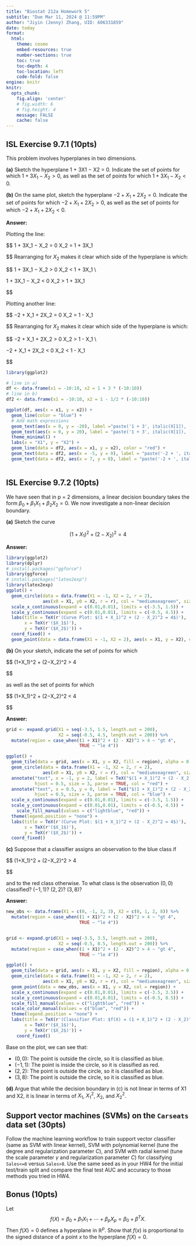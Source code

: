 ```yaml
---
title: "Biostat 212a Homework 5"
subtitle: "Due Mar 11, 2024 @ 11:59PM"
author: "Jiyin (Jenny) Zhang, UID: 606331859"
date: today
format:
  html:
    theme: cosmo
    embed-resources: true
    number-sections: true
    toc: true
    toc-depth: 4
    toc-location: left
    code-fold: false
engine: knitr
knitr:
  opts_chunk: 
    fig.align: 'center'
    # fig.width: 6
    # fig.height: 4
    message: FALSE
    cache: false
---
```


## ISL Exercise 9.7.1 (10pts)

This problem involves hyperplanes in two dimensions.

__(a)__ Sketch the hyperplane 1 + 3X1 − X2 = 0. Indicate the set of points for 
which $1+3X_1 −X_2 > 0$, as well as the set of points for which 
$1 + 3X_1 − X_2 < 0$.

__(b)__ On the same plot, sketch the hyperplane $−2 + X_1 + 2X_2 = 0$. Indicate 
the set of points for which $−2 + X_1 + 2X_2 > 0$, as well as the set of points 
for which $−2+X_1+2X_2 <0$.

**Answer:**

Plotting the line:

$$
1 + 3X_1 − X_2 = 0 \Leftrightarrow X_2 = 1 + 3X_1

$$
Rearranging for $X_2$ makes it clear which side of the hyperplane is which:

$$
1 + 3X_1 − X_2 > 0 \Leftrightarrow X_2 < 1 + 3X_1 \\

1 + 3X_1 − X_2 < 0 \Leftrightarrow X_2 > 1 + 3X_1

$$

Plotting another line:

$$
−2 + X_1 + 2X_2 = 0 \Leftrightarrow X_2 = 1 - \frac{1}{2}X_1

$$
Rearranging for $X_2$ makes it clear which side of the hyperplane is which:

$$
−2 + X_1 + 2X_2 > 0 \Leftrightarrow  X_2 > 1 - \frac{1}{2}X_1 \\

−2 + X_1 + 2X_2 < 0 \Leftrightarrow X_2 < 1 - \frac{1}{2}X_1

$$

```r
library(ggplot2)

# line in a)
df <- data.frame(x1 = -10:10, x2 = 1 + 3 * (-10:10))
# line in b)
df2 <- data.frame(x1 = -10:10, x2 = 1 - 1/2 * (-10:10))

ggplot(df, aes(x = x1, y = x2)) +
  geom_line(color = "blue") + 
  # Add math expressions
  geom_text(aes(x = 0, y = -20), label ="paste('1 + 3', italic(X[1]), ' - ', italic(X[2]), ' > 0')", color = "blue", parse = TRUE) + 
  geom_text(aes(x = 0, y = 20), label = "paste('1 + 3', italic(X[1]), ' - ', italic(X[2]), ' < 0')", color = "blue", parse = TRUE) + 
  theme_minimal() +
  labs(x = "X1", y = "X2") +
  geom_line(data = df2, aes(x = x1, y = x2), color = "red") +
  geom_text(data = df2, aes(x = -5, y = 0), label = "paste('-2 + ', italic(X[1]), ' + 2', italic(X[2]), ' < 0')", color = "red", parse = TRUE) +
  geom_text(data = df2, aes(x = 7, y = 0), label = "paste('-2 + ', italic(X[1]), ' + 2', italic(X[2]), ' > 0')", color = "red", parse = TRUE) 
  
```




## ISL Exercise 9.7.2 (10pts)

We have seen that in p = 2 dimensions, a linear decision boundary takes the form 
$\beta_0 +\beta_1X_1 +\beta_2X_2 = 0$. We now investigate a non-linear decision 
boundary.

__(a)__ Sketch the curve

$$
(1+X_1)^2 + (2−X_2)^2 = 4
$$

**Answer:**

```r
library(ggplot2)
library(dplyr)
# install.packages("ggforce")
library(ggforce)
# install.packages("latex2exp")
library(latex2exp)
ggplot() + 
  geom_circle(data = data.frame(X1 = -1, X2 = 2, r = 2), 
              aes(x0 = X1, y0 = X2, r = r), col = "mediumseagreen", size = 1) + 
  scale_x_continuous(expand = c(0.01,0.01), limits = c(-3.5, 1.5)) + 
  scale_y_continuous(expand = c(0.01,0.01), limits = c(-0.5, 4.5)) + 
  labs(title = TeX(r'(Curve Plot: $(1 + X_1)^2 + (2 - X_2)^2 = 4$)'), 
       x = TeX(r'($X_1$)'), 
       y = TeX(r'($X_2$)')) + 
  coord_fixed() +
  geom_point(data = data.frame(X1 = -1, X2 = 2), aes(x = X1, y = X2), col = "red", size = 3)

```


__(b)__ On your sketch, indicate the set of points for which

$$
(1+X_1)^2 + (2−X_2)^2 > 4

$$

as well as the set of points for which

$$
(1+X_1)^2 + (2−X_2)^2 < 4

$$

**Answer:**

```r

grid <- expand.grid(X1 = seq(-3.5, 1.5, length.out = 200), 
                    X2 = seq(-0.5, 4.5, length.out = 200)) %>%
  mutate(region = case_when((1 + X1)^2 + (2 - X2)^2 > 4 ~ "gt 4", 
                            TRUE ~ "le 4"))

ggplot() + 
  geom_tile(data = grid, aes(x = X1, y = X2, fill = region), alpha = 0.5) + 
  geom_circle(data = data.frame(X1 = -1, X2 = 2, r = 2), 
              aes(x0 = X1, y0 = X2, r = r), col = "mediumseagreen", size = 1) + 
  annotate("text", x = -1, y = 2, label = TeX("$(1 + X_1)^2 + (2 - X_2)^2 \\leq 4$", output = "character"),
           hjust = 0.5, size = 3, parse = TRUE, col = "red") + 
  annotate("text", x = 0.5, y = 0, label = TeX("$(1 + X_1)^2 + (2 - X_2)^2 > 4$", output = "character"),
           hjust = 0.5, size = 3, parse = TRUE, col = "blue") + 
  scale_x_continuous(expand = c(0.01,0.01), limits = c(-3.5, 1.5)) + 
  scale_y_continuous(expand = c(0.01,0.01), limits = c(-0.5, 4.5)) + 
    scale_fill_manual(values = c("lightblue", "red")) +
  theme(legend.position = "none") + 
  labs(title = TeX(r'(Curve Plot: $(1 + X_1)^2 + (2 - X_2)^2 = 4$)'), 
       x = TeX(r'($X_1$)'), 
       y = TeX(r'($X_2$)')) + 
  coord_fixed()

```

__(c)__ Suppose that a classifier assigns an observation to the blue class if

$$
(1+X_1)^2 + (2−X_2)^2 > 4

$$

and to the red class otherwise. To what class is the observation $(0, 0)$ 
classified? $(-1, 1)$? $(2, 2)$? $(3, 8)$?

**Answer:**


```r
new_obs <- data.frame(X1 = c(0, -1, 2, 3), X2 = c(0, 1, 2, 8)) %>%
  mutate(region = case_when((1 + X1)^2 + (2 - X2)^2 > 4 ~ "gt 4", 
                            TRUE ~ "le 4"))


grid <- expand.grid(X1 = seq(-3.5, 3.5, length.out = 200), 
                    X2 = seq(-0.5, 8.5, length.out = 200)) %>%
  mutate(region = case_when((1 + X1)^2 + (2 - X2)^2 > 4 ~ "gt 4", 
                            TRUE ~ "le 4"))

ggplot() + 
  geom_tile(data = grid, aes(x = X1, y = X2, fill = region), alpha = 0.5) + 
  geom_circle(data = data.frame(X1 = -1, X2 = 2, r = 2), 
              aes(x0 = X1, y0 = X2, r = r), col = "mediumseagreen", size = 1) + 
  geom_point(data = new_obs, aes(x = X1, y = X2, col = region)) + 
  scale_x_continuous(expand = c(0.01,0.01), limits = c(-3.5, 3.5)) + 
  scale_y_continuous(expand = c(0.01,0.01), limits = c(-0.5, 8.5)) + 
  scale_fill_manual(values = c("lightblue", "red")) +
  scale_color_manual(values = c("blue", "red")) +
  theme(legend.position = "none") + 
  labs(title = TeX(r'(Classifier Plot: $f(X) = (1 + X_1)^2 + (2 - X_2)^2 - 4$)'), 
       x = TeX(r'($X_1$)'), 
       y = TeX(r'($X_2$)')) + 
    coord_fixed()

```
Base on the plot, we can see that:

- $(0, 0)$: The point is outside the circle, so it is classified as blue.
- $(-1, 1)$: The point is inside the circle, so it is classified as red.
- $(2, 2)$: The point is outside the circle, so it is classified as blue.
- $(3, 8)$: The point is outside the circle, so it is classified as blue.

__(d)__ Argue that while the decision boundary in (c) is not linear in terms of 
X1 and X2, it is linear in terms of $X_1$, $X_1^2$, $X_2$, and $X_2^2$.

## Support vector machines (SVMs) on the `Carseats` data set (30pts)

Follow the machine learning workflow to train support vector classifier (same as SVM with linear kernel), SVM with polynomial kernel (tune the degree and regularization parameter $C$), and SVM with radial kernel (tune the scale parameter $\gamma$ and regularization parameter $C$) for classifying `Sales<=8` versus `Sales>8`. Use the same seed as in your HW4 for the initial test/train split and compare the final test AUC and accuracy to those methods you tried in HW4.

## Bonus (10pts)

Let
$$
f(X) = \beta_0 + \beta_1 X_1 + \cdots + \beta_p X_p = \beta_0 + \beta^T X. 
$$
Then $f(X)=0$ defines a hyperplane in $\mathbb{R}^p$. Show that $f(x)$ is proportional to the signed distance of a point $x$ to the hyperplane $f(X) = 0$. 
